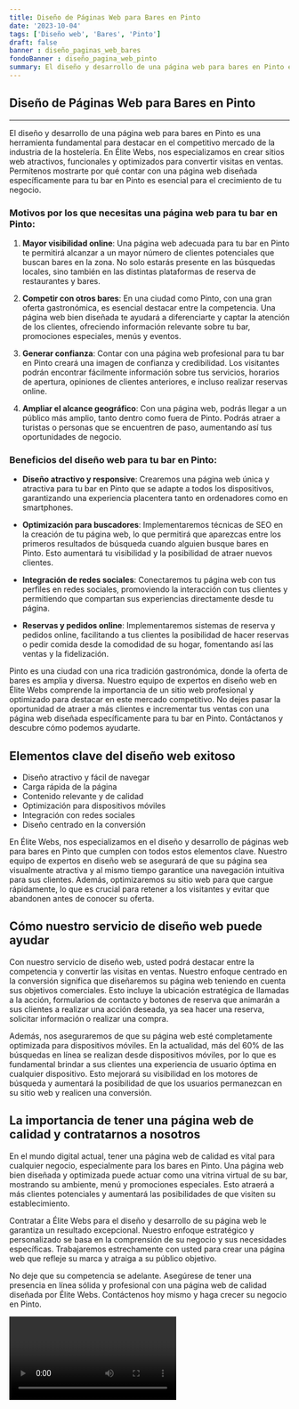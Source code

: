 ```yaml
---
title: Diseño de Páginas Web para Bares en Pinto
date: '2023-10-04'
tags: ['Diseño web', 'Bares', 'Pinto']
draft: false
banner : diseño_paginas_web_bares
fondoBanner : diseño_pagina_web_pinto
summary: El diseño y desarrollo de una página web para bares en Pinto es una herramienta fundamental para destacar en el competitivo mercado de la industria de la hostelería. En Élite Webs, nos especializamos en crear sitios web atractivos, funcionales y optimizados para convertir visitas en ventas. Permítenos mostrarte por qué contar con una página web diseñada específicamente para tu bar en Pinto es esencial para el crecimiento de tu negocio.
---
```


## **Diseño de Páginas Web para Bares en Pinto**
---

El diseño y desarrollo de una página web para bares en Pinto es una herramienta fundamental para destacar en el competitivo mercado de la industria de la hostelería. En Élite Webs, nos especializamos en crear sitios web atractivos, funcionales y optimizados para convertir visitas en ventas. Permítenos mostrarte por qué contar con una página web diseñada específicamente para tu bar en Pinto es esencial para el crecimiento de tu negocio.

### Motivos por los que necesitas una página web para tu bar en Pinto:

1. **Mayor visibilidad online**: Una página web adecuada para tu bar en Pinto te permitirá alcanzar a un mayor número de clientes potenciales que buscan bares en la zona. No solo estarás presente en las búsquedas locales, sino también en las distintas plataformas de reserva de restaurantes y bares.

2. **Competir con otros bares**: En una ciudad como Pinto, con una gran oferta gastronómica, es esencial destacar entre la competencia. Una página web bien diseñada te ayudará a diferenciarte y captar la atención de los clientes, ofreciendo información relevante sobre tu bar, promociones especiales, menús y eventos.

3. **Generar confianza**: Contar con una página web profesional para tu bar en Pinto creará una imagen de confianza y credibilidad. Los visitantes podrán encontrar fácilmente información sobre tus servicios, horarios de apertura, opiniones de clientes anteriores, e incluso realizar reservas online.

4. **Ampliar el alcance geográfico**: Con una página web, podrás llegar a un público más amplio, tanto dentro como fuera de Pinto. Podrás atraer a turistas o personas que se encuentren de paso, aumentando así tus oportunidades de negocio.

### Beneficios del diseño web para tu bar en Pinto:

- **Diseño atractivo y responsive**: Crearemos una página web única y atractiva para tu bar en Pinto que se adapte a todos los dispositivos, garantizando una experiencia placentera tanto en ordenadores como en smartphones.

- **Optimización para buscadores**: Implementaremos técnicas de SEO en la creación de tu página web, lo que permitirá que aparezcas entre los primeros resultados de búsqueda cuando alguien busque bares en Pinto. Esto aumentará tu visibilidad y la posibilidad de atraer nuevos clientes.

- **Integración de redes sociales**: Conectaremos tu página web con tus perfiles en redes sociales, promoviendo la interacción con tus clientes y permitiendo que compartan sus experiencias directamente desde tu página.

- **Reservas y pedidos online**: Implementaremos sistemas de reserva y pedidos online, facilitando a tus clientes la posibilidad de hacer reservas o pedir comida desde la comodidad de su hogar, fomentando así las ventas y la fidelización.

Pinto es una ciudad con una rica tradición gastronómica, donde la oferta de bares es amplia y diversa. Nuestro equipo de expertos en diseño web en Élite Webs comprende la importancia de un sitio web profesional y optimizado para destacar en este mercado competitivo. No dejes pasar la oportunidad de atraer a más clientes e incrementar tus ventas con una página web diseñada específicamente para tu bar en Pinto. Contáctanos y descubre cómo podemos ayudarte.

<GifSeo />

<Cta />

## Elementos clave del diseño web exitoso

- Diseño atractivo y fácil de navegar
- Carga rápida de la página
- Contenido relevante y de calidad
- Optimización para dispositivos móviles
- Integración con redes sociales
- Diseño centrado en la conversión

En Élite Webs, nos especializamos en el diseño y desarrollo de páginas web para bares en Pinto que cumplen con todos estos elementos clave. Nuestro equipo de expertos en diseño web se asegurará de que su página sea visualmente atractiva y al mismo tiempo garantice una navegación intuitiva para sus clientes. Además, optimizaremos su sitio web para que cargue rápidamente, lo que es crucial para retener a los visitantes y evitar que abandonen antes de conocer su oferta.

## Cómo nuestro servicio de diseño web puede ayudar

Con nuestro servicio de diseño web, usted podrá destacar entre la competencia y convertir las visitas en ventas. Nuestro enfoque centrado en la conversión significa que diseñaremos su página web teniendo en cuenta sus objetivos comerciales. Esto incluye la ubicación estratégica de llamadas a la acción, formularios de contacto y botones de reserva que animarán a sus clientes a realizar una acción deseada, ya sea hacer una reserva, solicitar información o realizar una compra.

Además, nos aseguraremos de que su página web esté completamente optimizada para dispositivos móviles. En la actualidad, más del 60% de las búsquedas en línea se realizan desde dispositivos móviles, por lo que es fundamental brindar a sus clientes una experiencia de usuario óptima en cualquier dispositivo. Esto mejorará su visibilidad en los motores de búsqueda y aumentará la posibilidad de que los usuarios permanezcan en su sitio web y realicen una conversión.

## La importancia de tener una página web de calidad y contratarnos a nosotros

En el mundo digital actual, tener una página web de calidad es vital para cualquier negocio, especialmente para los bares en Pinto. Una página web bien diseñada y optimizada puede actuar como una vitrina virtual de su bar, mostrando su ambiente, menú y promociones especiales. Esto atraerá a más clientes potenciales y aumentará las posibilidades de que visiten su establecimiento.

Contratar a Élite Webs para el diseño y desarrollo de su página web le garantiza un resultado excepcional. Nuestro enfoque estratégico y personalizado se basa en la comprensión de su negocio y sus necesidades específicas. Trabajaremos estrechamente con usted para crear una página web que refleje su marca y atraiga a su público objetivo.

No deje que su competencia se adelante. Asegúrese de tener una presencia en línea sólida y profesional con una página web de calidad diseñada por Élite Webs. Contáctenos hoy mismo y haga crecer su negocio en Pinto.

<Video />

<CtaBot job='Bares' city='Pinto'/>

<Gmaps query='Pinto+españa+maps' />